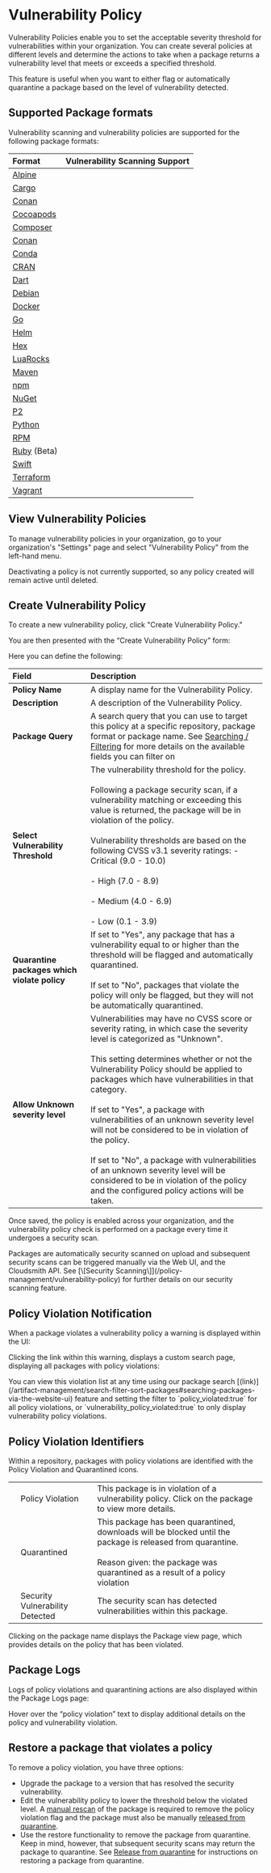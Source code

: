 

# Vulnerability Policy
Vulnerability Policies enable you to set the acceptable severity threshold for vulnerabilities within your organization. You can create several policies at different levels and determine the actions to take when a package returns a vulnerability level that meets or exceeds a specified threshold.

This feature is useful when you want to either flag or automatically quarantine a package based on the level of vulnerability detected.

## Supported Package formats

Vulnerability scanning and vulnerability policies are supported for the following package formats:

|Format|Vulnerability Scanning Support|
|:---|:---|
|[Alpine](/formats/alpine-repository)|<BlockImage src={img2fe13f1_cross_red} alt=""></BlockImage>|
|[Cargo](/formats/cargo-registry)|<BlockImage src={img2fe13f1_cross_red} alt=""></BlockImage>|
|[Conan](/formats/conan-repository)|<BlockImage src={img006a7b5_tick_green} alt=""></BlockImage>|
|[Cocoapods](/formats/cocoapods-repository)|<BlockImage src={img2fe13f1_cross_red} alt=""></BlockImage>|
|[Composer](/formats/composer-repository)|<BlockImage src={img006a7b5_tick_green} alt=""></BlockImage>|
|[Conan](/formats/conan-repository)|<BlockImage src={img2fe13f1_cross_red} alt=""></BlockImage>|
|[Conda](/formats/conda-repository)|<BlockImage src={img2fe13f1_cross_red} alt=""></BlockImage>|
|[CRAN](/formats/cran-repository)|<BlockImage src={img2fe13f1_cross_red} alt=""></BlockImage>|
|[Dart](/formats/dart-repository)|<BlockImage src={img2fe13f1_cross_red} alt=""></BlockImage>|
|[Debian](/formats/debian-repository)|<BlockImage src={img2fe13f1_cross_red} alt=""></BlockImage>|
|[Docker](/formats/docker-registry)|<BlockImage src={img006a7b5_tick_green} alt=""></BlockImage>|
|[Go](/formats/go-registry)|<BlockImage src={img006a7b5_tick_green} alt=""></BlockImage>|
|[Helm](/formats/helm-chart-repository)|<BlockImage src={img2fe13f1_cross_red} alt=""></BlockImage>|
|[Hex](/formats/hex-repository)|<BlockImage src={img006a7b5_tick_green} alt=""></BlockImage>|
|[LuaRocks](/formats/luarocks-repository)|<BlockImage src={img2fe13f1_cross_red} alt=""></BlockImage>|
|[Maven](/formats/maven-repository)|<BlockImage src={img006a7b5_tick_green} alt=""></BlockImage>|
|[npm](/formats/npm-registry)|<BlockImage src={img006a7b5_tick_green} alt=""></BlockImage>|
|[NuGet](/formats/nuget-feed)|<BlockImage src={img006a7b5_tick_green} alt=""></BlockImage>|
|[P2](/formats/p2-repository)|<BlockImage src={img2fe13f1_cross_red} alt=""></BlockImage>|
|[Python](/formats/python-repository)|<BlockImage src={img006a7b5_tick_green} alt=""></BlockImage>|
|[RPM](/formats/redhat-repository)|<BlockImage src={img2fe13f1_cross_red} alt=""></BlockImage>|
|[Ruby](/formats/ruby-repository) (Beta)|<BlockImage src={img006a7b5_tick_green} alt=""></BlockImage>|
|[Swift](/formats/swift-registry)|<BlockImage src={img006a7b5_tick_green} alt=""></BlockImage>|
|[Terraform](/formats/terraform-modules-repository)|<BlockImage src={img2fe13f1_cross_red} alt=""></BlockImage>|
|[Vagrant](/formats/vagrant-repository)|<BlockImage src={img2fe13f1_cross_red} alt=""></BlockImage>|

## View Vulnerability Policies

To manage vulnerability policies in your organization, go to your organization's "Settings" page and select "Vulnerability Policy" from the left-hand menu.

<Note variant="warning">
  Deactivating a policy is not currently supported, so any policy created will remain active until deleted.
</Note>

<BlockImage src={img0115153_Viewing_policies} alt="View Vulnerability Policies"></BlockImage>

## Create Vulnerability Policy

To create a new vulnerability policy, click "Create Vulnerability Policy."

<BlockImage src={imga85584d_create_policy} alt="Create Vulnerability Policy Button"></BlockImage>

You are then presented with the “Create Vulnerability Policy” form:

<BlockImage src={imge979005_Screenshot_2024_02_01_at_17_09_55} alt="Create Vulnerability Policy Form"></BlockImage>

Here you can define the following:

|Field|Description|
|:---|:---|
|**Policy Name**|A display name for the Vulnerability Policy.|
|**Description**|A description of the Vulnerability Policy.|
|**Package Query**|A search query that you can use to target this policy at a specific repository, package format or package name. See [Searching / Filtering](/artifact-management/search-filter-sort-packages) for more details on the available fields you can filter on|
|**Select Vulnerability Threshold**|The vulnerability threshold for the policy.<br /><br />Following a package security scan, if a vulnerability matching or exceeding this value is returned, the package will be in violation of the policy.  <br /><br />Vulnerability thresholds are based on the following CVSS v3.1 severity ratings:  - Critical (9.0 - 10.0)  <br /><br />- High (7.0 - 8.9)  <br /><br />- Medium (4.0 - 6.9)  <br /><br />- Low (0.1 - 3.9)|<br /><br />
|**Quarantine packages which violate policy**|If set to "Yes", any package that has a vulnerability equal to or higher than the threshold will be flagged and automatically quarantined.<br /><br />If set to "No", packages that violate the policy will only be flagged, but they will not be automatically quarantined.|
|**Allow Unknown severity level**|Vulnerabilities may have no CVSS score or severity rating, in which case the severity level is categorized as "Unknown".<br /><br />This setting determines whether or not the Vulnerability Policy should be applied to packages which have vulnerabilities in that category.<br /><br />If set to "Yes", a package with vulnerabilities of an unknown severity level will not be considered to be in violation of the policy. <br /><br />If set to "No", a package with vulnerabilities of an unknown severity level will be considered to be in violation of the policy and the configured policy actions will be taken.|

Once saved, the policy is enabled across your organization, and the vulnerability policy check is performed on a package every time it undergoes a security scan. 

<Note variant="note">
  Packages are automatically security scanned on upload and subsequent security scans can be triggered manually via the Web UI, and the Cloudsmith API. See [\[Security Scanning\]](/policy-management/vulnerability-policy) for further details on our security scanning feature.
</Note>

## Policy Violation Notification

When a package violates a vulnerability policy a warning is displayed within the UI:

<BlockImage src={img81b95d6_warning} alt="Vulnerability Violation Warning"></BlockImage>

Clicking the link within this warning, displays a custom search page, displaying all packages with policy violations:

<BlockImage src={img9a9a789_violated_search} alt="Policy Violation List"></BlockImage>

<Note variant="note">
  You can view this violation list at any time using our package search [(link)](/artifact-management/search-filter-sort-packages#searching-packages-via-the-website-ui) feature and setting the filter to `policy_violated:true` for all policy violations, or `vulnerability_policy_violated:true` to only display vulnerability policy violations.
</Note>

## Policy Violation Identifiers

Within a repository, packages with policy violations are identified with the Policy Violation and Quarantined icons. 

<BlockImage src={img1063680_identifiers} alt="Policy Violation Indicators"></BlockImage>

||||
|:---|:---|:---|
|<BlockImage src={imga351636_red_flag} alt=""></BlockImage>|Policy Violation|This package is in violation of a vulnerability policy. Click on the package to view more details.|
|<BlockImage src={imga40d9a3_quarantine_icon} alt=""></BlockImage>|Quarantined|This package has been quarantined, downloads will be blocked until the package is released from quarantine.<br /><br />Reason given: the package was quarantined as a result of a policy violation|
|<BlockImage src={imge92a797_security_error} alt=""></BlockImage>|Security Vulnerability Detected|The security scan has detected vulnerabilities within this package.|

Clicking on the package name displays the Package view page, which provides details on the policy that has been violated. 

<BlockImage src={imge60d98f_notification} alt=""></BlockImage>

## Package Logs

Logs of policy violations and quarantining actions are also displayed within the Package Logs page: 

<Note variant="note">
  Hover over the “policy violation” text to display additional details on the policy and vulnerability violation.
</Note>

<BlockImage src={img93248c2_package_logs} alt=""></BlockImage>

## Restore a package that violates a policy

To remove a policy violation, you have three options: 

- Upgrade the package to a version that has resolved the security vulnerability. 
- Edit the vulnerability policy to lower the threshold below the violated level. A [manual rescan](/supply-chain-security/vulnerability-scanning#additional-security-scans-via-the-cloudsmith-web-ui) of the package is required to remove the policy violation flag and the package must also be manually [released from quarantine](/artifact-management/package-quarantine#release-from-quarantine).
- Use the restore functionality to remove the package from quarantine. Keep in mind, however, that subsequent security scans may return the package to quarantine. See [Release from quarantine](/artifact-management/package-quarantine#release-from-quarantine) for instructions on restoring a package from quarantine.
